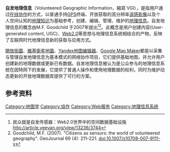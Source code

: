 '''自发地理信息'''（Volunteered Geographic Information，縮寫 VGI），是指用户通过[[在线协作|在线协作]]的方式，以普通手持[[GPS|GPS]]终端、开放获取的高分辨率[[遥感影像|遥感影像]]以及个人空间认知的[[地理知识|地理知识]]为基础参考，创建、编辑、管理、维护的[[地理信息|地理信息]]。自发地理信息的概念由M.F. Goodchild 于2007年提出<ref>民众就是自发传感器：Web2.0世界中的空间数据基础设施 http://article.yeeyan.org/view/13236/3744 </ref><ref> Goodchild, M.F. (2007). "Citizens as sensors: the world of volunteered geography". GeoJournal 69 (4): 211–221. [http://dx.doi.org/10.1007%2Fs10708-007-9111-y doi:10.1007/s10708-007-9111-y]</ref>。此概念是用户创建内容(User-generated content, UGC)、[[Web2.0|Web2.0]]等思想与地理信息系统相结合的产物，反映了互联网时代地理信息新的获取与应用方式。

[[開放街圖|開放街圖]]、[[維基衛星地圖|維基衛星地圖]]、[[Yandex地图编辑器|Yandex地图编辑器]]、[[Google_Map_Maker|Google Map Maker]]都是以采集与管理自发地理信息为基本模式的网络协作项目，它们提供基础地图，并允许用户创建新的地理数据或更新已有数据。自发地理信息被认为是公众参与的地理信息系统在因特网下的发展，它提供了普通人操作和使用地理数据的权利，同时为维护动态更新的开放地理数据库提供了可行的方案。

==参考资料==
{{reflist}}

[[Category:地图学|Category:地图学]]
[[Category:協作|Category:協作]]
[[Category:Web服务|Category:Web服务]]
[[Category:地理信息系统|Category:地理信息系统]]